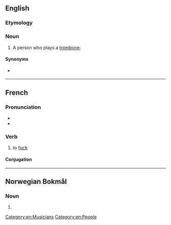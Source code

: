 ==English==

===Etymology===
{{suffix|en|trombone|er}}

===Noun===
{{en-noun}}

# {{lb|en|nonstandard}} A person who plays a [[trombone]].

====Synonyms====
* {{l|en|trombonist}} {{qualifier|standard}}

[[Category:en:Musicians]]
[[Category:en:People]]

----

==French==

===Pronunciation===
* {{fr-IPA}}
* {{audio|fr|LL-Q150 (fra)-Lyokoï-tromboner.wav|Audio}}

===Verb===
{{fr-verb}}

# {{lb|fr|vulgar|slang}} to [[fuck]] {{gloss|of a female, to have sex}}

====Conjugation====
{{fr-conj-auto}}

----

==Norwegian Bokmål==

===Noun===
{{head|nb|noun form|g=m}}

# {{inflection of|nb|trombone||indefinite|p}}